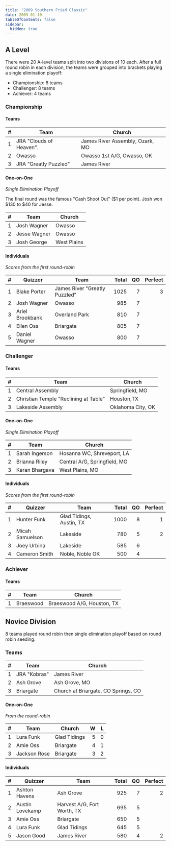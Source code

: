 ```yaml
---
title: "2009 Southern Fried Classic"
date: 2009-01-10
tableOfContents: false
sidebar:
  hidden: true
---
```


## A Level

There were 20 A-level teams split into two divisions of 10 each. After a full round robin in each division, the teams were grouped into brackets playing a single elimination playoff:

* Championship: 8 teams
* Challenger: 8 teams
* Achiever: 4 teams

### Championship

#### Teams

|    # | Team                    | Church                          |
| ---: | ----------------------- | ------------------------------- |
|    1 | JRA "Clouds of Heaven". | James River Assembly, Ozark, MO |
|    2 | Owasso                  | Owasso 1st A/G, Owasso, OK      |
|    3 | JRA "Greatly Puzzled"   | James River                     |

#### One-on-One

*Single Elimination Playoff*

The final round was the famous "Cash Shoot Out" ($1 per point). Josh won $130 to $40 for Jesse.

|    # | Team         | Church      |
| ---: | ------------ | ----------- |
|    1 | Josh Wagner  | Owasso      |
|    2 | Jesse Wagner | Owasso      |
|    3 | Josh George  | West Plains |

#### Individuals

*Scores from the first round-robin*

|    # | Quizzer         | Team                          | Total |   QO | Perfect |
| ---: | --------------- | ----------------------------- | ----: | ---: | ------: |
|    1 | Blake Porter    | James River "Greatly Puzzled" |  1025 |    7 |       3 |
|    2 | Josh Wagner     | Owasso                        |   985 |    7 |         |
|    3 | Ariel Brookbank | Overland Park                 |   810 |    7 |         |
|    4 | Ellen Oss       | Briargate                     |   805 |    7 |         |
|    5 | Daniel Wagner   | Owasso                        |   800 |    7 |         |

### Challenger

#### Teams

|    # | Team                                  | Church            |
| ---: | ------------------------------------- | ----------------- |
|    1 | Central Assembly                      | Springfield, MO   |
|    2 | Christian Temple "Reclining at Table" | Houston,TX        |
|    3 | Lakeside Assembly                     | Oklahoma City, OK |

#### One-on-One

*Single Elimination Playoff*

|    # | Team           | Church                       |
| ---: | -------------- | ---------------------------- |
|    1 | Sarah Ingerson | Hosanna WC, Shreveport, LA   |
|    2 | Brianna Riley  | Central A/G, Springfield, MO |
|    3 | Karan Bhargava | West Plains, MO              |

#### Individuals

*Scores from the first round-robin*

|    # | Quizzer         | Team                     | Total |   QO | Perfect |
| ---: | --------------- | ------------------------ | ----: | ---: | ------: |
|    1 | Hunter Funk     | Glad Tidings, Austin, TX |  1000 |    8 |       1 |
|    2 | Micah Samuelson | Lakeside                 |   780 |    5 |       2 |
|    3 | Joey Urbina     | Lakeside                 |   585 |    6 |         |
|    4 | Cameron Smith   | Noble, Noble OK          |   500 |    4 |         |

### Achiever

#### Teams

|    # | Team      | Church                     |
| ---: | --------- | -------------------------- |
|    1 | Braeswood | Braeswood A/G, Houston, TX |

## Novice Division

8 teams played round robin then single elimination playoff based on round robin seeding.

### Teams

|    # | Team         | Church                              |
| ---: | ------------ | ----------------------------------- |
|    1 | JRA "Kobras" | James River                         |
|    2 | Ash Grove    | Ash Grove, MO                       |
|    3 | Briargate    | Church at Briargate, CO Springs, CO |

#### One-on-One

*From the round-robin*

|    # | Team         | Church       |    W |    L |
| ---: | ------------ | ------------ | ---: | ---: |
|    1 | Lura Funk    | Glad Tidings |    5 |    0 |
|    2 | Amie Oss     | Briargate    |    4 |    1 |
|    3 | Jackson Rose | Briargate    |    3 |    2 |

#### Individuals

|    # | Quizzer         | Team                        | Total |   QO | Perfect |
| ---: | --------------- | --------------------------- | ----: | ---: | ------: |
|    1 | Ashton Havens   | Ash Grove                   |   925 |    7 |       2 |
|    2 | Austin Lovekamp | Harvest A/G, Fort Worth, TX |   695 |    5 |         |
|    3 | Amie Oss        | Briargate                   |   650 |    5 |         |
|    4 | Lura Funk       | Glad Tidings                |   645 |    5 |         |
|    5 | Jason Good      | James River                 |   580 |    4 |       2 |
